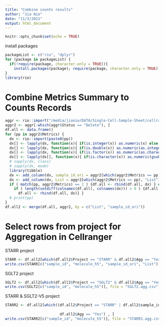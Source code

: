```yaml
---
title: "Combine counts results"
author: "Jia Nie"
date: "11/3/2021"
output: html_document
---
```


```r
knitr::opts_chunk$set(echo = TRUE)
```

install packages
```r
packageList <- c("rio", "dplyr")
for (package in packageList) {
  if(!require(package, character.only = TRUE)){
    install.packages(package); require(package, character.only = TRUE); }
}
library(rio)
```

# Combine Metrics Summary to Counts Records
```r
aggr <- rio::import("/media/jianie/DATA/Single-Cell-Sample-Sheet/cellranger/aggregation.xlsx")
aggr2 <- aggr[-which(aggr$Status == "Delete"), ]
df.all <- data.frame()
for (pp in aggr2$Metrics) {
  dx <- rio::import(paste0(pp))
  dx[] <- lapply(dx, function(x){ if(is.integer(x)) as.numeric(x) else x} )
  dx[] <- lapply(dx, function(x){ if(is.double(x)) as.numeric(as.integer(x)) else x} )
  dx[] <- lapply(dx, function(x){ if(is.factor(x)) as.numeric(as.character(x)) else x} )
  dx[] <- lapply(dx[], function(x){ if(is.character(x)) as.numeric(gsub("%|,", "", x)) else x} )
  # sapply(dx, class)
  # sapply(dx, mode)
  library(tibble)
  dx <- add_column(dx, sample_id_ori = aggr2[which(aggr2$Metrics == pp), "sample_id_ori"], .before = 1)
  dx <- add_column(dx, List = aggr2[which(aggr2$Metrics == pp), "List"], .before = 1)
  if ( match(pp, aggr2$Metrics) == 1 ) {df.all <- rbind(df.all, dx) } else {
    if ( length(setdiff(colnames(df.all), colnames(dx))) > 0 ) {df.all <- dplyr::bind_rows(df.all, dx)} else {
      df.all <- rbind(df.all, dx)} } 
  # print(pp)
}
df.all2 <- merge(df.all, aggr2, by = c("List", "sample_id_ori"))
```

# Select rows from project for Aggregation in Cellranger
STARR project
```r
STARR <- df.all2[which(df.all2$Project == "STARR" & df.all2$Agg == "Yes"), ]
write.csv(STARR[c("sample_id", "molecule_h5", "sample_id_ori", "List")], file = "STARR.agg.csv")
```
SGLT2 project
```r
SGLT2 <- df.all2[which(df.all2$Project == "SGLT2" & df.all2$Agg == "Yes"), ]
write.csv(SGLT2[c("sample_id", "molecule_h5")], file = "SGLT2.agg.csv")
```
STARR & SGLT2-V5 project
```r
STARR2 <- df.all2[which((df.all2$Project == "STARR" | df.all2$sample_id %in% c("76615-V5", "76632-V5", "76638-V5", "76643-V5",
                                                                              "76647-V5", "76649-V5", "76656-V5", "76658-V5")) & 
                         df.all2$Agg == "Yes") , ]
write.csv(STARR2[c("sample_id", "molecule_h5")], file = "STARR2.agg.csv")
```
